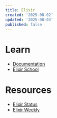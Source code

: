 ```yaml
---
title: Elixir
created: '2025-08-02'
updated: '2025-08-03'
published: false
---
```


# Learn

- [Documentation](https://hexdocs.pm/elixir)
- [Elixir School](https://elixirschool.com)

# Resources

- [Elixir Status](https://elixirstatus.com)
- [Elixir Weekly](https://elixirweekly.net)
